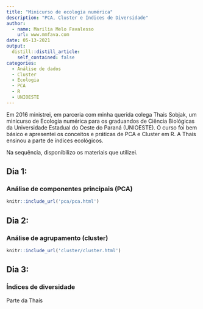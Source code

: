 ```yaml
---
title: "Minicurso de ecologia numérica"
description: "PCA, Cluster e Índices de Diversidade"
author:
  - name: Marilia Melo Favalesso
    url: www.mmfava.com
date: 05-13-2021
output:
  distill::distill_article:
    self_contained: false
categories:
  - Análise de dados
  - Cluster
  - Ecologia
  - PCA
  - R
  - UNIOESTE
---
```



Em 2016 ministrei, em parceria com minha querida colega Thais Sobjak, um minicurso de Ecologia numérica para os graduandos de Ciência Biológicas da Universidade Estadual do Oeste do Paraná (UNIOESTE). O curso foi bem básico e apresentei os conceitos e práticas de PCA e Cluster em R. A Thais ensinou a parte de índices ecológicos. 

Na sequência, disponibilizo os materiais que utilizei. 

## Dia 1: 

### Análise de componentes principais (PCA)

```r
knitr::include_url('pca/pca.html')
```

## Dia 2: 

### Análise de agrupamento (cluster)

```r
knitr::include_url('cluster/cluster.html')
```

## Dia 3: 

### Índices de diversidade 

Parte da Thaís